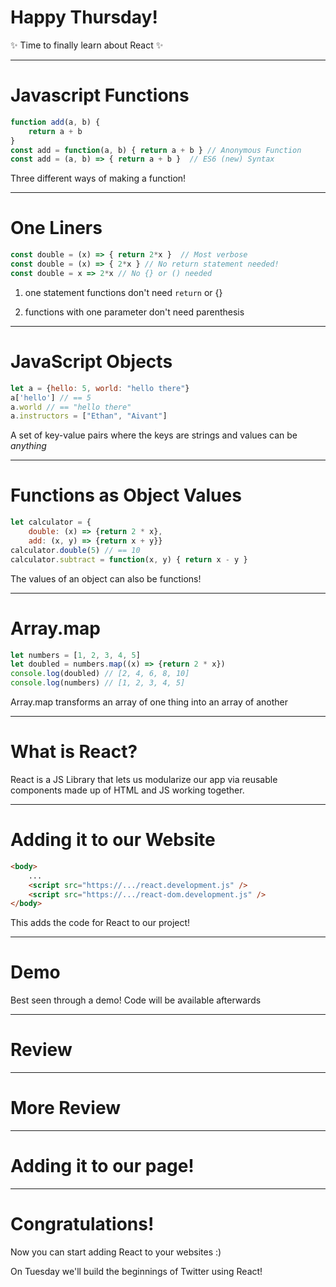 
<Logo />

# Happy Thursday!

✨ Time to finally learn about React ✨

---

# Javascript Functions

```javascript 
function add(a, b) { 
    return a + b
} 
const add = function(a, b) { return a + b } // Anonymous Function
const add = (a, b) => { return a + b }  // ES6 (new) Syntax
```

Three different ways of making a function!

---

# One Liners

```javascript 
const double = (x) => { return 2*x }  // Most verbose
const double = (x) => { 2*x } // No return statement needed!
const double = x => 2*x // No {} or () needed
```
1) one statement functions don't need `return` or {}

2) functions with one parameter don't need parenthesis

---

# JavaScript Objects

```javascript
let a = {hello: 5, world: "hello there"}
a['hello'] // == 5
a.world // == "hello there"
a.instructors = ["Ethan", "Aivant"]
```

A set of key-value pairs where the keys are strings and values can be _anything_

---

# Functions as Object Values

```javascript
let calculator = {
    double: (x) => {return 2 * x}, 
    add: (x, y) => {return x + y}}
calculator.double(5) // == 10
calculator.subtract = function(x, y) { return x - y }
```

The values of an object can also be functions!

---

# Array.map

```javascript 
let numbers = [1, 2, 3, 4, 5]
let doubled = numbers.map((x) => {return 2 * x}) 
console.log(doubled) // [2, 4, 6, 8, 10]
console.log(numbers) // [1, 2, 3, 4, 5]
```

Array.map transforms an array of one thing into an array of another

---

# What is React?

React is a JS Library that lets us modularize our app via reusable components made up of HTML and JS working together.

---

# Adding it to our Website

```html 
<body>
    ...
    <script src="https://.../react.development.js" />
    <script src="https://.../react-dom.development.js" />
</body>
```

This adds the code for React to our project!

---

# Demo 

Best seen through a demo! Code will be available afterwards

---

# Review 

<div className="codesurfer">
  <CodeSurfer
    theme={ultramin}
    code={require("!raw-loader!./assets/code/react_component.js")}
    lang="javascript"
    showNumbers={false}
    dark={false}
    steps={[
      { notes: "" },
      {
        lines: [3, 4, 5, 6],
        notes: "This is JSX, HTML in Javascript!"
      },
      {
        tokens: {
          1: [6, 7, 8],
        },
        notes: "'props' is an object given to the component by it's parent as a function argument"
      },
      {
        tokens: {
          4: [5, 6, 7, 8, 9],
        },
        notes: "We can access our variables in JSX using {} to help us render the component"
      }
    ]}
  />
</div>

---

# More Review 

<div className="codesurfer">
  <CodeSurfer
    theme={ultramin}
    code={require("!raw-loader!./assets/code/react_component_2.js")}
    lang="javascript"
    showNumbers={false}
    dark={false}
    steps={[
      { notes: "" },
      { 
        notes: "We can transform an array of strings into an array of JSX elements using Array.map", 
        lines: [3, 4, 5]
      }, 
      {
        notes: "This anonymous function takes in a name and returns JSX representing our Greeting component",
        lines: [4, 5],
        tokens: { 
            3: [8, 9, 10, 11, 12, 13, 14]
        }
      },
      {
        notes: "This is how we pass props into a component. React will turn this into an object for us",
        lines: [4]
      },
      { 
        notes: "We can then add this array of JSX elements into our component!",
        lines: [9]
      }
    ]}
  />
</div>

---

# Adding it to our page!

<div className="codesurfer">
  <CodeSurfer
    theme={ultramin}
    code={require("!raw-loader!./assets/code/react_component_3.js")}
    lang="javascript"
    showNumbers={false}
    dark={false}
    steps={[
      { notes: "Finally we put our top component onto the page!" },
      { notes: "First find the element we want to put our React component in", 
        tokens: { 
            1: [3, 4, 5, 6, 7, 8, 9, 10, 11, 12]
        }
      },
      { notes: "Second, tell React which component to render in that element", 
        lines: [2]
      }
    ]}
  />
</div>

---

# Congratulations! 

Now you can start adding React to your websites :) 

On Tuesday we'll build the beginnings of Twitter using React!